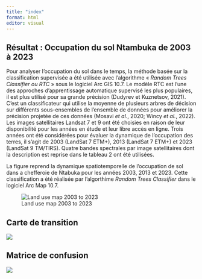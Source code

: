 ```yaml
---
title: "index"
format: html
editor: visual
---
```


## Résultat : Occupation du sol Ntambuka de 2003 à 2023

Pour analyser l’occupation du sol dans le temps, la méthode basée sur la classification supervisée a été utilisée avec l’algorithme « *Random Trees Classifier ou RTC* » sous le logiciel Arc GIS 10.7. Le modèle RTC est l’une des approches d’apprentissage automatique supervisé les plus populaires, il est plus utilisé pour sa grande précision (Dudyrev et Kuznetsov, 2021). C’est un classificateur qui utilise la moyenne de plusieurs arbres de décision sur différents sous-ensembles de l’ensemble de données pour améliorer la précision projetée de ces données (Mosavi *et al*., 2020; Wincy *et al.*, 2022). Les images satellitaires Landsat 7 et 9 ont été choisies en raison de leur disponibilité pour les années en étude et leur libre accès en ligne. Trois années ont été considérées pour évaluer la dynamique de l’occupation des terres, il s’agit de 2003 (LandSat 7 ETM+), 2013 (LandSat 7 ETM+) et 2023 (LandSat 9 TM/TIRS). Quatre bandes spectrales par image satellitaires dont la description est reprise dans le tableau 2 ont été utilisées.

La figure reprend la dynamique spatiotemporelle de l’occupation de sol dans a chefferoie de Ntabuka pour les années 2003, 2013 et 2023. Cette classification a été réalisée par l’algorthime *Random Trees Classifier* dans le logiciel Arc Map 10.7.

![Land use map 2003 to 2023](imgs/landuse2003_2023.jpg){alt="Land use map 2003 to 2023"}

## Carte de transition

![](imgs/carte%20de%20transition_2003_2023.jpg)

## Matrice de confusion

![](imgs/matrice_de_confusion.png)
